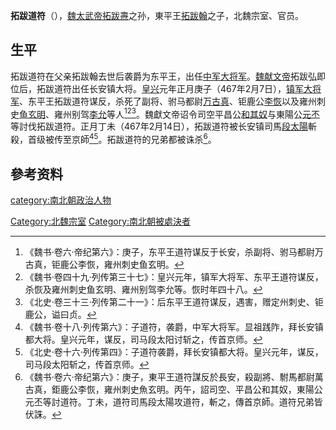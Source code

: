 '''拓跋道符'''（{{bd|?||467年|2月14日|catIdx=t}}），[[魏太武帝|魏太武帝]][[拓跋燾|拓跋燾]]之孙，東平王[[拓跋翰_(東平王)|拓跋翰]]之子，北魏宗室、官员。

==生平==
拓跋道符在父亲拓跋翰去世后袭爵为东平王，出任[[中军大将军|中军大将军]]。[[魏献文帝|魏献文帝]]拓跋弘即位后，拓跋道符出任长安镇大将。[[皇兴|皇兴]]元年正月庚子（467年2月7日），[[镇军大将军|镇军大将军]]、东平王拓跋道符谋反，杀死了副将、驸马都尉[[万古真|万古真]]、钜鹿公[[李恢_(北魏)|李恢]]以及雍州刺史[[鱼玄明|鱼玄明]]、雍州别驾[[李允|李允]]等人<ref>《魏书·卷六·帝纪第六》：庚子，东平王道符谋反于长安，杀副将、驸马都尉万古真，钜鹿公李恢，雍州刺史鱼玄明。</ref><ref>《魏书·卷四十九·列传第三十七》：皇兴元年，镇军大将军、东平王道符谋反，杀恢及雍州刺史鱼玄明、雍州别驾李允等。恢时年四十八。</ref><ref>《北史·卷三十三·列传第二十一》：后东平王道符谋反，遇害，赠定州刺史、钜鹿公，谥曰贞。</ref>。魏獻文帝诏令司空平昌公[[和其奴|和其奴]]与東陽公[[元丕|元丕]]等討伐拓跋道符。正月丁未（467年2月14日），拓跋道符被长安镇司馬[[段太陽|段太陽]]斬殺，首级被传至京師<ref>《魏书·卷十八·列传第六》：子道符，袭爵，中军大将军。显祖践阼，拜长安镇都大将。皇兴元年，谋反，司马段太阳讨斩之，传首京师。</ref><ref>《北史·卷十六·列传第四》：子道符袭爵，拜长安镇都大将。皇兴元年，谋反，司马段太阳斩之，传首京师。</ref>。拓跋道符的兄弟都被诛杀<ref>《魏书·卷六·帝纪第六》：庚子，東平王道符謀反於長安，殺副將、駙馬都尉萬古真，鉅鹿公李恢，雍州刺史魚玄明。丙午，詔司空、平昌公和其奴，東陽公元丕等討道符。丁未，道符司馬段太陽攻道符，斬之，傳首京師。道符兄弟皆伏誅。</ref>。

==參考资料==
{{reflist}}

{{南北朝人物小作品}}
[[category:南北朝政治人物|category:南北朝政治人物]]
[[Category:北魏宗室|Category:北魏宗室]]
[[Category:南北朝被處決者|Category:南北朝被處決者]]